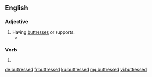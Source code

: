 ==English==

===Adjective===
{{en-adj}}

# Having [[buttress]]es or supports.
#* {{quote-book|year=1918|author={{w|W. B. Maxwell}}|chapter=7
|title=[http://openlibrary.org/works/OL1097634W The Mirror and the Lamp]
|passage=[…] St. Bede's at this period of its history was perhaps the poorest and most miserable parish in the East End of London. Close-packed, crushed by the '''buttressed''' height of the railway viaduct, rendered airless by huge walls of factories, it at once banished lively interest from a stranger's mind and left only a dull oppression of the spirit.}}
#: {{usex|Only the '''buttressed''' outer walls still stood .|lang=en}}

===Verb===
{{head|en|verb form}}

# {{en-past of|buttress}}

[[de:buttressed]]
[[fr:buttressed]]
[[ku:buttressed]]
[[mg:buttressed]]
[[vi:buttressed]]